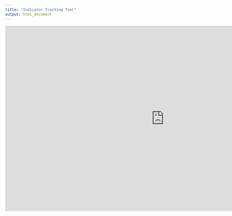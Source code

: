 ```yaml
---
title: "Indicator Tracking Tool"
output: html_document
---
```


<style type="text/css">
.title {
  display: none;
}

#getting-started img {
  margin-right: 10px;
}

</style>

<div class="row" style="padding-top: 0px;">

<iframe width="1024" height="600" src="https://app.powerbi.com/view?r=eyJrIjoiZTUwYTQwNmEtN2E3Ni00MjY1LTk4NjMtMDg5ZGRiYjgxYWU3IiwidCI6IjQ4M2Q3NmI3LWVlMzQtNDJjMC05ZDY5LWQ1NzI2NjNhZTc1ZSJ9&pageName=ReportSectiond2c4c231aa0bded5d314" frameborder="0" allowFullScreen="true"></iframe>




</div>

